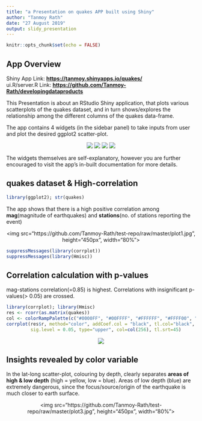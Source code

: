 ```yaml
---
title: "a Presentation on quakes APP built using Shiny"
author: "Tanmoy Rath"
date: "27 August 2019"
output: slidy_presentation
---
```


```r
knitr::opts_chunk$set(echo = FALSE)
```

## App Overview

Shiny App Link: **<a href="https://tanmoy.shinyapps.io/quakes/" target="_blank">https://tanmoy.shinyapps.io/quakes/</a>**<br/>ui.R/server.R Link: **<a href="https://github.com/Tanmoy-Rath/developingdataproducts" target="_blank">https://github.com/Tanmoy-Rath/developingdataproducts</a>**

This Presentation is about an RStudio Shiny application, that plots various scatterplots of the quakes dataset, and in turn shows/explores the relationship among the different columns of the quakes data-frame.

The app contains 4 widgets (in the sidebar panel) to take inputs from user and plot the desired ggplot2 scatter-plot.

<center>
<img src="https://github.com/Tanmoy-Rath/test-repo/raw/master/x.jpg">
<img src="https://github.com/Tanmoy-Rath/test-repo/raw/master/y.jpg">
<img src="https://github.com/Tanmoy-Rath/test-repo/raw/master/color.jpg">
<img src="https://github.com/Tanmoy-Rath/test-repo/raw/master/smooth.jpg">
</center>

The widgets themselves are self-explanatory, however you are further encouraged to visit the app's in-built documentation for more details.


## quakes dataset & High-correlation

```r
library(ggplot2); str(quakes)
```

The app shows that there is a high positive correlation among **mag**(magnitude of earthquakes) and **stations**(no. of stations reporting the event)

<center>
<img src="https://github.com/Tanmoy-Rath/test-repo/raw/master/plot1.jpg", height="450px", width="80%">
</center>

```r
suppressMessages(library(corrplot))
suppressMessages(library(Hmisc))
```

## Correlation calculation with p-values

mag-stations correlation(=0.85) is highest. Correlations with insignificant p-values(> 0.05) are crossed.
```r
library(corrplot); library(Hmisc)
res <- rcorr(as.matrix(quakes))
col <- colorRampPalette(c("#0000FF", "#00FFFF", "#FFFFFF", "#FFFF00", "#FF0000"))
corrplot(res$r, method="color", addCoef.col = "black", tl.col="black", diag=FALSE, p.mat = res$P,
         sig.level = 0.05, type="upper", col=col(256), tl.srt=45)
```

<center>
<img src="https://github.com/Tanmoy-Rath/test-repo/raw/master/plot2.jpg">
</center>

## Insights revealed by color variable

In the lat-long scatter-plot, colouring by depth, clearly separates **areas of high & low depth** (high = yellow, low = blue). Areas of low depth (blue) are extremely dangerous, since the focus/source/origin of the earthquake is much closer to earth surface.

<center>
<img src="https://github.com/Tanmoy-Rath/test-repo/raw/master/plot3.jpg", height="450px", width="80%">
</center>